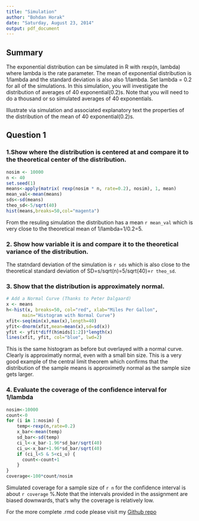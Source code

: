 ```yaml
---
title: "Simulation"
author: "Bohdan Horak"
date: "Saturday, August 23, 2014"
output: pdf_document
---
```

## Summary
The exponential distribution can be simulated in R with rexp(n, lambda) where lambda is the rate parameter. The mean of exponential distribution is 1/lambda and the standard deviation is also also 1/lambda. Set lambda = 0.2 for all of the simulations. In this simulation, you will investigate the distribution of averages of 40 exponential(0.2)s. Note that you will need to do a thousand or so simulated averages of 40 exponentials.  


Illustrate via simulation and associated explanatory text the properties of the
distribution of the mean of 40 exponential(0.2)s.

## Question 1

### 1.Show where the distribution is centered at and compare it to the theoretical center of the distribution.

```r
nosim <- 10000
n <- 40
set.seed(1)
means<-apply(matrix( rexp(nosim * n, rate=0.2), nosim), 1, mean)
mean_val<-mean(means)
sds<-sd(means)
theo_sd<-5/sqrt(40)
hist(means,breaks=50,col="magenta")

```

From the resuling simulation the distribution has a mean `r mean_val` which is very
close to the theoretical mean of 1/lambda=1/0.2=5.

### 2. Show how variable it is and compare it to the theoretical variance of the distribution.

The statndard deviation of the simulation is `r sds` which is also close to the 
theoretical standard deviation of SD=s/sqrt(n)=5/sqrt(40)=`r theo_sd`.

### 3. Show that the distribution is approximately normal.

```r
# Add a Normal Curve (Thanks to Peter Dalgaard)
x <- means
h<-hist(x, breaks=50, col="red", xlab="Miles Per Gallon", 
      main="Histogram with Normal Curve") 
xfit<-seq(min(x),max(x),length=40) 
yfit<-dnorm(xfit,mean=mean(x),sd=sd(x)) 
yfit <- yfit*diff(h$mids[1:2])*length(x) 
lines(xfit, yfit, col="blue", lwd=2)
```

This is the same histogram as before but overlayed with a normal curve. Clearly
is approximatly normal, even with a small bin size. This is a very good example
of the central limit theorem which confirms that the distribution of the sample means
is approximetly normal as the sample size gets larger.

### 4. Evaluate the coverage of the confidence interval for 1/lambda
```r
nosim<-10000
count<-0
for (i in 1:nosim) {
    temp<-rexp(n,rate=0.2)
    x_bar<-mean(temp)
    sd_bar<-sd(temp)
    ci_l<-x_bar-1.96*sd_bar/sqrt(40)
    ci_u<-x_bar+1.96*sd_bar/sqrt(40)
    if (ci_l<5 & 5<ci_u) {
      count<-count+1  
    } 
}
coverage<-100*count/nosim
```

Simulated coverage for a sample size of `r n` for the confidence interval is about 
`r coverage` %.Note that the intervals provided in the assignment are biased downwards, 
that's why the coverage is relatively low.

For the more complete .rmd code please visit my [Github repo](https://github.com/bhorak/Stat_Inference)

